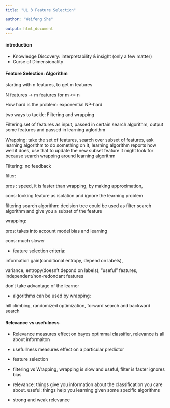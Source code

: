 ```yaml
---
title: "UL 3 Feature Selection"

author: "Weifeng She"

output: html_document
---
```


#### introduction

* Knowledge Discovery: interpretability & insight (only a few matter)
* Curse of Dimensionality

#### Feature Selection: Algorithm

starting with n features, to get m features 

N features -> m features for  m <= n

How hard is the problem: exponential NP-hard

two ways to tackle: Filtering and wrapping

Filtering:set of features as input,  passed in certain search algorithm, output some features and passed in learning aglorithm

Wrapping: take the set of features, search over subset of features, ask learning algorithm to do something on it, 
learning algorithm reports how well it does, use that to update the new subset feature it might look for 
because search wrapping around learning algorithm

Filtering: no feedback

filter:

pros : speed, it is faster than wrapping, by making approximation,

cons: looking feature as isolation and ignore the learning problem

filtering search algorithm:  decision tree could be used as filter search algorithm and give you a subset of the feature

wrapping: 

pros: takes into account model bias and learning 

cons: much slower

* feature selection criteria: 

information gain(conditional entropy, depend on labels),

variance, entropy(doesn't depond on labels), "useful" features, independent/non-redondant features

don't take advantage of the learner

* algorithms can be used by wrapping:

hill climbing, 
randomized optimization,
forward search and backward search

#### Relevance vs usefulness

* Relevance measures effect on bayes optimmal classifier, relevance is all about informaiton

* usefullness measures effect on a particular predictor


* feature selection 

* filtering vs Wrapping, wrapping is slow and useful, filter is faster ignores bias

* relevance: things give you information about the classification you care about. useful: things help you learning given some specific algorithms

* strong and weak relevance

